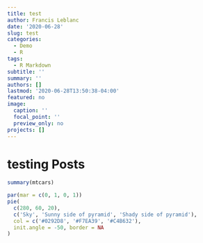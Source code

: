 ```yaml
---
title: test
author: Francis Leblanc
date: '2020-06-28'
slug: test
categories:
  - Demo
  - R
tags:
  - R Markdown
subtitle: ''
summary: ''
authors: []
lastmod: '2020-06-28T13:50:38-04:00'
featured: no
image:
  caption: ''
  focal_point: ''
  preview_only: no
projects: []
---
```


# testing Posts

```r
summary(mtcars)
```


```r
par(mar = c(0, 1, 0, 1))
pie(
  c(280, 60, 20),
  c('Sky', 'Sunny side of pyramid', 'Shady side of pyramid'),
  col = c('#0292D8', '#F7EA39', '#C4B632'),
  init.angle = -50, border = NA
)
```

